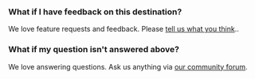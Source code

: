 ### What if I have feedback on this destination?

We love feature requests and feedback. Please [tell us what you think](https://us.posthog.com/#panel=support%3Afeedback%3Aapps%3Alow%3Atrue)..

### What if my question isn't answered above?

We love answering questions. Ask us anything via [our community forum](/questions). 
